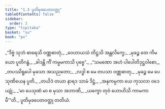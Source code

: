 ```yaml
---
title: "1.3 ပူတိမုခပေတဝတ္ထု"
tableOfContents: false
sidebar:
  order: 3
type: "tipitaka"
basket: "su"
book: "pv"
---
```



<DynamicBreadcrumb />

<Division number="7" book="pv" e="ch" v="19" p="128">

<Paragraph number="10" type="verses" book="pv">
_“ဒိဗ္ဗံ သုဘံ ဓာရေသိ ဝဏ္ဏဓာတုံ,_  
_ဝေဟာယသံ တိဋ္ဌသိ အန္တလိက္ခေ;_  
_မုခဉ္စ တေ ကိမယော ပူတိဂန္ဓံ,_  
_ခါဒန္တိ ကိံ ကမ္မမကာသိ ပုဗ္ဗေ”._  

</Paragraph>

</Division>
<Division number="8" book="pv" e="ch" v="19" p="128">

<Paragraph number="11" type="verses" book="pv">
_“သမဏော အဟံ ပါပေါတိဒုဋ္ဌဝါစော,_  
_တပဿိရူပေါ မုခသာ အသညတော;_  
_လဒ္ဓါ စ မေ တပသာ ဝဏ္ဏဓာတု,_  
_မုခဉ္စ မေ ပေသုဏိယေန ပူတိ._  

</Paragraph>

</Division>
<Division number="9" book="pv" e="ch" v="19" p="128">

<Paragraph number="12" type="verses" book="pv">
_တယိဒံ တယာ နာရဒ သာမံ ဒိဋ္ဌံ,_  
_အနုကမ္ပကာ ယေ ကုသလာ ဝဒေယျုံ;_  
_‘မာ ပေသုဏံ မာ စ မုသာ အဘာဏိ,_  
_ယက္ခော တုဝံ ဟောဟိသိ ကာမကာမီ’”တိ._  


</Paragraph>
</Division>

<Paragraph number="13" type="center" book="pv">
ပူတိမုခပေတဝတ္ထု တတိယံ.
</Paragraph>